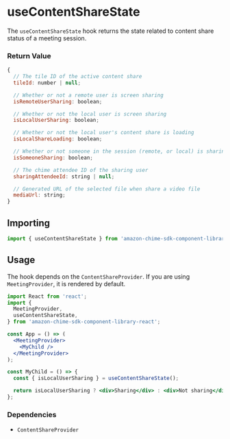 <Meta title="SDK Hooks/useContentShareState" />

# useContentShareState

The `useContentShareState` hook returns the state related to content share status of a meeting session.

### Return Value

```javascript
{
  // The tile ID of the active content share
  tileId: number | null;

  // Whether or not a remote user is screen sharing
  isRemoteUserSharing: boolean;

  // Whether or not the local user is screen sharing
  isLocalUserSharing: boolean;

  // Whether or not the local user's content share is loading
  isLocalShareLoading: boolean;

  // Whether or not someone in the session (remote, or local) is sharing
  isSomeoneSharing: boolean;

  // The chime attendee ID of the sharing user
  sharingAttendeeId: string | null;

  // Generated URL of the selected file when share a video file
  mediaUrl: string;
}
```

## Importing

```javascript
import { useContentShareState } from 'amazon-chime-sdk-component-library-react';
```

## Usage

The hook depends on the `ContentShareProvider`. If you are using `MeetingProvider`, it is rendered by default.

```jsx
import React from 'react';
import {
  MeetingProvider,
  useContentShareState,
} from 'amazon-chime-sdk-component-library-react';

const App = () => (
  <MeetingProvider>
    <MyChild />
  </MeetingProvider>
);

const MyChild = () => {
  const { isLocalUserSharing } = useContentShareState();

  return isLocalUserSharing ? <div>Sharing</div> : <div>Not sharing</div>;
};
```

### Dependencies

- `ContentShareProvider`
